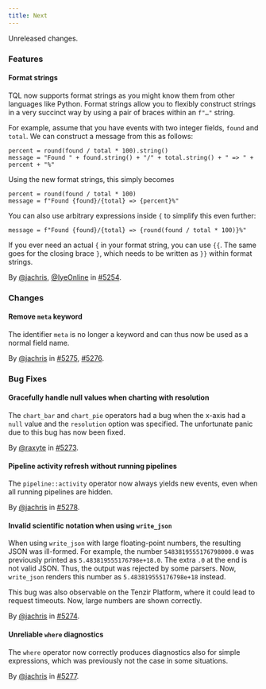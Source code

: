 ```yaml
---
title: Next
---
```


Unreleased changes.

### Features

#### Format strings

TQL now supports format strings as you might know them from other languages like
Python. Format strings allow you to flexibly construct strings in a very
succinct way by using a pair of braces within an `f"…"` string.

For example, assume that you have events with two integer fields, `found` and
`total`. We can construct a message from this as follows:

```tql
percent = round(found / total * 100).string()
message = "Found " + found.string() + "/" + total.string() + " => " + percent + "%"
```

Using the new format strings, this simply becomes

```tql
percent = round(found / total * 100)
message = f"Found {found}/{total} => {percent}%"
```

You can also use arbitrary expressions inside `{` to simplify this even further:

```tql
message = f"Found {found}/{total} => {round(found / total * 100)}%"
```

If you ever need an actual `{` in your format string, you can use `{{`. The same
goes for the closing brace `}`, which needs to be written as `}}` within format
strings.

By [@jachris](https://github.com/jachris), [@IyeOnline](https://github.com/IyeOnline) in [#5254](https://github.com/tenzir/tenzir/pull/5254).

### Changes

#### Remove `meta` keyword

The identifier `meta` is no longer a keyword and can thus now be used as a
normal field name.

By [@jachris](https://github.com/jachris) in [#5275](https://github.com/tenzir/tenzir/pull/5275), [#5276](https://github.com/tenzir/tenzir/pull/5276).

### Bug Fixes

#### Gracefully handle null values when charting with resolution

The `chart_bar` and `chart_pie` operators had a bug when the x-axis had a
`null` value and the `resolution` option was specified. The unfortunate panic
due to this bug has now been fixed.

By [@raxyte](https://github.com/raxyte) in [#5273](https://github.com/tenzir/tenzir/pull/5273).

#### Pipeline activity refresh without running pipelines

The `pipeline::activity` operator now always yields new events, even when all
running pipelines are hidden.

By [@jachris](https://github.com/jachris) in [#5278](https://github.com/tenzir/tenzir/pull/5278).

#### Invalid scientific notation when using `write_json`

When using `write_json` with large floating-point numbers, the resulting JSON
was ill-formed. For example, the number `5483819555176798000.0` was previously
printed as `5.483819555176798e+18.0`. The extra `.0` at the end is not valid
JSON. Thus, the output was rejected by some parsers. Now, `write_json` renders
this number as `5.483819555176798e+18` instead.

This bug was also observable on the Tenzir Platform, where it could lead to
request timeouts. Now, large numbers are shown correctly.

By [@jachris](https://github.com/jachris) in [#5274](https://github.com/tenzir/tenzir/pull/5274).

#### Unreliable `where` diagnostics

The `where` operator now correctly produces diagnostics also for simple
expressions, which was previously not the case in some situations.

By [@jachris](https://github.com/jachris) in [#5277](https://github.com/tenzir/tenzir/pull/5277).
